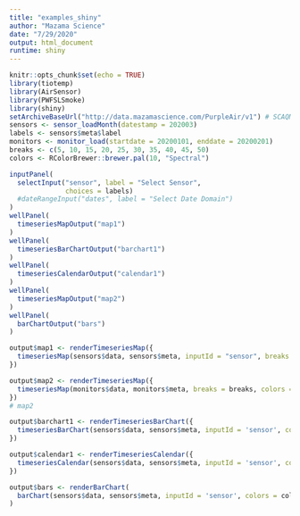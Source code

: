 ```yaml
---
title: "examples_shiny"
author: "Mazama Science"
date: "7/29/2020"
output: html_document
runtime: shiny
---
```


```r
knitr::opts_chunk$set(echo = TRUE)
library(tiotemp)
library(AirSensor)
library(PWFSLSmoke)
library(shiny)
setArchiveBaseUrl("http://data.mazamascience.com/PurpleAir/v1") # SCAQMD sensors
sensors <- sensor_loadMonth(datestamp = 202003)
labels <- sensors$meta$label
monitors <- monitor_load(startdate = 20200101, enddate = 20200201)
breaks <- c(5, 10, 15, 20, 25, 30, 35, 40, 45, 50)
colors <- RColorBrewer::brewer.pal(10, "Spectral")
```


```r
inputPanel(
  selectInput("sensor", label = "Select Sensor",
              choices = labels)
  #dateRangeInput("dates", label = "Select Date Domain")
)
wellPanel(
  timeseriesMapOutput("map1")
)
wellPanel(
  timeseriesBarChartOutput("barchart1")
)
wellPanel(
  timeseriesCalendarOutput("calendar1")
)
wellPanel(
  timeseriesMapOutput("map2")
)
wellPanel(
  barChartOutput("bars")
)
```

```r
output$map1 <- renderTimeseriesMap({
  timeseriesMap(sensors$data, sensors$meta, inputId = "sensor", breaks = breaks, colors = colors, selected = 'SCAH_05')
})
```


```r
output$map2 <- renderTimeseriesMap({
  timeseriesMap(monitors$data, monitors$meta, breaks = breaks, colors = colors)
})
# map2
```



```r
output$barchart1 <- renderTimeseriesBarChart({
  timeseriesBarChart(sensors$data, sensors$meta, inputId = 'sensor', colors = colors, breaks = breaks, ylab = "\u03bcg / m\u00b3")
})

```

```r
output$calendar1 <- renderTimeseriesCalendar({
  timeseriesCalendar(sensors$data, sensors$meta, inputId = 'sensor', colors = colors, breaks = breaks)
})
```

```r
output$bars <- renderBarChart(
  barChart(sensors$data, sensors$meta, inputId = 'sensor', colors = colors, breaks = breaks)
)

```

